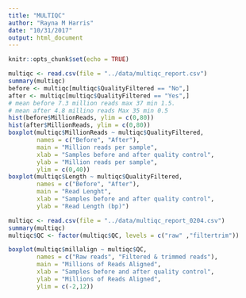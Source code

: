 ```yaml
---
title: "MULTIQC"
author: "Rayna M Harris"
date: "10/31/2017"
output: html_document
---
```


```r
knitr::opts_chunk$set(echo = TRUE)
```


```r
multiqc <- read.csv(file = "../data/multiqc_report.csv")
summary(multiqc)
before <- multiqc[multiqc$QualityFiltered == "No",]
after <- multiqc[multiqc$QualityFiltered == "Yes",]
# mean before 7.3 million reads max 37 min 1.5. 
# mean after 4.8 millino reads Max 35 min 0.5
hist(before$MillionReads, ylim = c(0,80))
hist(after$MillionReads, ylim = c(0,80))
boxplot(multiqc$MillionReads ~ multiqc$QualityFiltered,
        names = c("Before", "After"),
        main = "Million reads per sample",
        xlab = "Samples before and after quality control",
        ylab = "Million reads per sample",
        ylim = c(0,40))
boxplot(multiqc$Length ~ multiqc$QualityFiltered,
        names = c("Before", "After"),
        main = "Read Lenght",
        xlab = "Samples before and after quality control",
        ylab = "Read Length (bp)")

multiqc <- read.csv(file = "../data/multiqc_report_0204.csv")
summary(multiqc)
multiqc$QC <- factor(multiqc$QC, levels = c("raw" ,"filtertrim"))

boxplot(multiqc$millalign ~ multiqc$QC,
        names = c("Raw reads", "Filtered & trimmed reads"),
        main = "Millions of Reads Aligned",
        xlab = "Samples before and after quality control",
        ylab = "Millions of Reads Aligned",
        ylim = c(-2,12))
```


